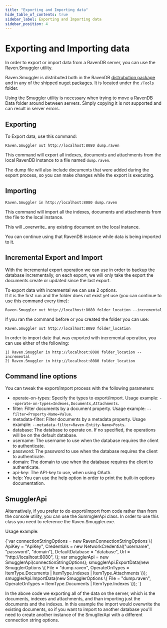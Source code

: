 ```yaml
---
title: "Exporting and Importing data"
hide_table_of_contents: true
sidebar_label: Exporting and Importing data
sidebar_position: 4
---
```



# Exporting and Importing data

In order to export or import data from a RavenDB server, you can use the Raven.Smuggler utility.

Raven.Smuggler is distributed both in the RavenDB [distrubution package](https://hibernatingrhinos.com/builds) and in any of the shipped [nuget packages](https://ravendb.net/docs/intro/quickstart/adding-ravendb-to-your-application?version=1.0#installing-using-nuget). It is located under the `/Tools` folder.

Using the Smuggler utility is necessary when trying to move a RavenDB Data folder around between servers. Simply copying it is not supported and can result in server errors.

## Exporting

To Export data, use this command:

    Raven.Smuggler out http://localhost:8080 dump.raven

This command will export all indexes, documents and attachments from the local RavenDB instance to a file named `dump.raven`.

The dump file will also include documents that were added during the export process, so you can make changes while the export is executing.

## Importing

    Raven.Smuggler in http://localhost:8080 dump.raven

This command will import all the indexes, documents and attachments from the file to the local instance. 

<Admonition type="note" title="Note">
This will _overwrite_ any existing document on the local instance.
</Admonition>

You can continue using that RavenDB instance while data is being imported to it.

## Incremental Export and Import
With the incremental export operation we can use in order to backup the database incrementally, on each export, we will only take the export the documents create or updated
since the last export.

To export data with incremental we can use 2 options.  
If it is the first run and the folder does not exist yet use (you can continue to use this command every time):

    Raven.Smuggler out http://localhost:8080 folder_location --incremental

If you ran the command before or you created the folder you can use:

    Raven.Smuggler out http://localhost:8080 folder_location


In order to import date that was exported with incremental operation, you can use either of the following:

    1) Raven.Smuggler in http://localhost:8080 folder_location --incremental
    2) Raven.Smuggler in http://localhost:8080 folder_location

## Command line options

You can tweak the export/import process with the following parameters:

 - operate-on-types: Specify the types to export/import. Usage example: `--operate-on-types=Indexes,Documents,Attachments`.
 - filter: Filter documents by a document property. Usage example: `--filter=Property-Name=Value`.
 - metadata-filter: Filter documents by a metadata property. Usage example: `--metadata-filter=Raven-Entity-Name=Posts`.
 - database: The database to operate on. If no specified, the operations will be on the default database.
 - username: The username to use when the database requires the client to authenticate.
 - password: The password to use when the database requires the client to authenticate.
 - domain: The domain to use when the database requires the client to authenticate.
 - api-key: The API-key to use, when using OAuth.
 - help: You can use the help option in order to print the built-in options documentation.

## SmugglerApi

Alternatively, if you prefer to do export/import from code rather than from the console utility, you can use the SummglerApi class. In order to use this class you need to reference the Raven.Smuggler.exe.

Usage example:

<TabItem value="smuggler-api" label="smuggler-api">
<CodeBlock language="csharp">
{`var connectionStringOptions = new RavenConnectionStringOptions
\{
	ApiKey = "ApiKey",
	Credentials = new NetworkCredential("username", "password", "domain"),
	DefaultDatabase = "database",
	Url = "http://localhost:8080",
\};
var smugglerApi = new SmugglerApi(connectionStringOptions);
smugglerApi.ExportData(new SmugglerOptions \{ File = "dump.raven", OperateOnTypes = ItemType.Documents | ItemType.Indexes | ItemType.Attachments \});
smugglerApi.ImportData(new SmugglerOptions \{ File = "dump.raven", OperateOnTypes = ItemType.Documents | ItemType.Indexes \});
`}
</CodeBlock>
</TabItem>

In the above code we exporting all of the data on the server, which is the documents, indexes and attachments, and than importing just the documents and the indexes. In this example the import would overwrite the existing documents, so if you want to import to another database you'll need to create another instance of the SmugllerApi with a different connection string options.